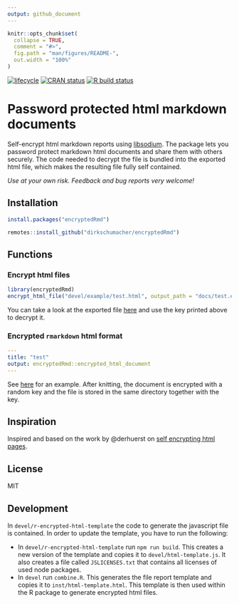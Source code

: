 ```yaml
---
output: github_document
---
```


<!-- README.md is generated from README.Rmd. Please edit that file -->

```r
knitr::opts_chunk$set(
  collapse = TRUE,
  comment = "#>",
  fig.path = "man/figures/README-",
  out.width = "100%"
)
```

<!-- badges: start -->
[![lifecycle](https://img.shields.io/badge/lifecycle-experimental-orange.svg)](https://www.tidyverse.org/lifecycle/#experimental)
[![CRAN status](https://www.r-pkg.org/badges/version/encryptedRmd)](https://CRAN.R-project.org/package=encryptedRmd)
[![R build status](https://github.com/dirkschumacher/encryptedRmd/workflows/R-CMD-check/badge.svg)](https://github.com/dirkschumacher/encryptedRmd/actions)
<!-- badges: end -->

# Password protected html markdown documents

Self-encrypt html markdown reports using [libsodium](https://download.libsodium.org/doc/). The package lets you password protect markdown html documents and share them with others securely. The code needed to decrypt the file is bundled into the exported html file, which makes the resulting file fully self contained.

*Use at your own risk. Feedback and bug reports very welcome!*

## Installation

``` r
install.packages("encryptedRmd")
```

``` r
remotes::install_github("dirkschumacher/encryptedRmd")
```

## Functions

### Encrypt html files

```r
library(encryptedRmd)
encrypt_html_file("devel/example/test.html", output_path = "docs/test.encrypted.html")
```

You can take a look at the exported file [here](https://dirkschumacher.github.io/encryptedRmd/test.encrypted.html) and use the key printed above to decrypt it.

### Encrypted `rmarkdown` html format

```yml
---
title: "test"
output: encryptedRmd::encrypted_html_document
---
```

See [here](https://github.com/dirkschumacher/encryptedRmd/tree/master/devel/example) for an example. After knitting, the document is encrypted with a random key and the file is stored in the same directory together with the key.

## Inspiration

Inspired and based on the work by @derhuerst on [self encrypting html pages](https://github.com/derhuerst/self-decrypting-html-page).

## License

MIT

## Development

In `devel/r-encrypted-html-template` the code to generate the javascript file is contained. In order to update the template, you have to run the following:

* In `devel/r-encrypted-html-template` run `npm run build`. This creates a new version of the template and copies it to `devel/html-template.js`. It also creates a file called `JSLICENSES.txt` that contains all licenses of used node packages.
* In `devel` run `combine.R`. This generates the file report template and copies it to `inst/html-template.html`. This template is then used within the R package to generate encrypted html files.
